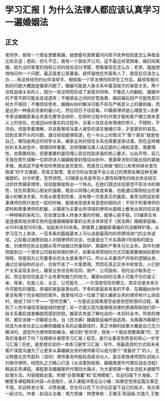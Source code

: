 # 学习汇报丨为什么法律人都应该认真学习一遍婚姻法
## 正文
老同学，我有一个朋友想要离婚，她想委托我帮着问问孩子抚养权到底怎么争取会比较合适；老赵，好久不见，我有一个朋友开公司，这不最近经营困难，媳妇闹离婚，因为当时家里的钱和公司的钱也没分清楚，想看看现在怎么办；老弟，姐姐想悄悄问你一个问题，最近我老公家暴我，我怀疑他在外面有人了，我现在应该怎么办......有这样经历的伙伴请举手，相信每一个学法律的同学在工作后，最经常被问到的问题大概就是婚家问题了。婚姻可能是人脉关系中最深层次的亲密关系，两个没有血缘关系的人，因为一张证明而形成了紧密共同体。不像恋人的翻脸，婚姻中的不管不顾可能会变成遗弃；不像朋友之间的好意施惠，婚前婚后财产可能性质已经大不相同；不像债权债务，婚姻纠纷的解决可能不存在严格意义上的赢和输，而是达到一种彼此伤害的最小化，然后将日子往前看。01婚家律师是心理医生+法律专家谈婚姻家事业务首先要学会倾听，在倾听过程中的共情才能和客户建立根本意义上的信任。在描述纠纷事实的过程中，当事人往往会有情绪的带入，不随附，不冲动，但是带着理解，并且能够用当事人接受的语言循循引导，才是更好的姿态。回到文章开头的问题，通过经验能够知道，在一半以上的情况下“那个朋友”就是他自己，哪怕是再近的同学关系，婚家业务的信任关系也需要逐渐过渡。而在这样微妙的关系状态中，情理同样重要。怎样理解当事人话后面的心境和深意，需要理性，也需要经验，但更重要的是同理心背后找到矛盾的核心要点，以此开导。前几天我在帮忙调解一位即将进入婚姻殿堂的情侣纠纷中，里面牵涉到可能出现的婆媳矛盾，我说这不是考验你男朋友是否爱你，而是在让他做“媳妇儿和老妈掉水里先救谁”的千古难题，而真正智慧、爱对方的女孩是不会让自己的男朋友解这种无解难题的。对方听罢，忽然领悟。02婚家业务是考验人感性和理性的结合体总结见过的优秀婚家律师，往往能够提炼出一个特点。在她们周边往往感觉不到冰冷的理性，往往有着知心朋友的温暖，既会以同理心的角度来看，也能通过案例给出伤害最小的解决方案。毕竟从挚爱到伤害，没有哪一方是真正的赢家。甚至当把这些家事律师的照片放在一起的时候，能够发现很多有意思的相同点：不同于刑事律师的犀利和商事律师的机敏，以婚家为主要业务领域的律师从面相上散发出来的往往是一种特殊的亲和力。在处理当事人终身大事的时候，能够心慈手稳。03婚家实务是连接其他法律实务的连接器婚姻家事的业务主体体现于《民法典》婚姻家庭编，从1040条到1092条，加起来共50余条。即便算上婚姻家事编的司法解释91条，从学习压力上来讲，一百多条的篇幅基本上可以说是最简约的师傅领进门的业务途径。之前看过通商创始人刘钢律师的访谈，也是提出了大名鼎鼎VIE结构的提出者。刘律师在执业初期从零开始做过刑事辩护、离婚析产等多元化业务。其中刘律师提到过一个港资公司股权转换的例子，如果采用常规的方式可能需要缴纳巨额所得税，但是因为公司董事长的太太是香港户口，所以从夫妻资产共有的逻辑出发，通过交易结构的设计，合规节省了一大笔费用。然而在真正实务中却发现，人们财产关系呈现复杂化，婚家业务往往和合同、房产、公司股权、信托设计联系在一起，而这些恰恰是这个业务更有魅力的地方。婚家纠纷的当事人可能不仅仅是父亲、母亲，也是儿女、业主、公司股东......一次深度信任的建立，其实也是未来合作可能性的铺垫。幸福的家庭是类似的，不幸的家庭各有各的不幸，在婚姻纠纷中更没有两个完全相同的案件。我曾经问过一位做了很久婚家业务的律师有什么体验时，她说了四个字——“悲欣交集”，一方面会近距离感受由爱到怨到恨的过程，看到了人性中凝视深渊底线的绝望；另一方面又因为能够用法律的思维帮助他们将一段关系重启或者解脱而感到欣慰。婚家实务是了解社会的一本百科全书，所有的律师，都应该做一次婚家业务。当《民法典》婚姻家庭编开始适用，当离婚冷静期已经成为未来社会公众解除婚姻关系的必备路径时，真正冷静的结果大概是自己无力解决时，请您作为律师帮助解决，被问到“老同学，我有一个朋友想要离婚”时，您真的准备好了吗？往期相关推荐学习汇报 | 规范，是行业量变到质变的核心一步学习汇报 | 历史，是思想实验的一本练习册学习汇报｜写作，用最高效的方式和未来客户深度沟通为了让更多从事婚嫁业务的律师都可以成为那个“准备好了”的人，无讼特邀北京市盈科（深圳）律师事务所股权高级合伙人、盈合家族律师团队创始人刘艳华律师，倾团队之力精心打造《从谈案到结案，婚姻类案件代理实战全流程》精品实务课程。课程直击婚姻案件代理四大痛点，为大家梳理一套全流程关键细节处理方法。内容细致全面，附赠“办案锦囊”和“实用模板”。欢迎扫描下方海报，了解更多课程精彩内容~点击图片，进入课程详情无讼小编：如果您觉得这篇文章还不错，欢迎转发分享、点赞收藏，您也可以在下方评论区留下自己的观点，和大家一起讨论。作者：赵润众主编：靖力责编：林慧审核：王雅玉 陈丽娟 刘逸凡 王敬